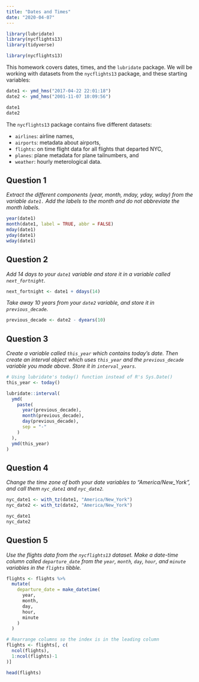 ```yaml
---
title: "Dates and Times"
date: "2020-04-07"
---
```


```r
library(lubridate)
library(nycflights13)
library(tidyverse)
```

```r
library(nycflights13)
```

This homework covers dates, times, and the `lubridate` package. We will be working with datasets from the `nycflights13` package, and these starting variables:

```r
date1 <- ymd_hms("2017-04-22 22:01:18")
date2 <- ymd_hms("2001-11-07 10:09:56")
```

```r
date1
date2
```

The `nycflights13` package contains five different datasets:

- `airlines`: airline names,
- `airports`: metadata about airports,
- `flights`: on time flight data for all flights that departed NYC,
- `planes`: plane metadata for plane tailnumbers, and
- `weather`: hourly meterological data.

## Question 1
*Extract the different components (year, month, mday, yday, wday) from the variable `date1.` Add the labels to the month and do not abbreviate the month labels.*

```r
year(date1)
month(date1, label = TRUE, abbr = FALSE)
mday(date1)
yday(date1)
wday(date1)
```

## Question 2
*Add 14 days to your `date1` variable and store it in a variable called `next_fortnight`.*

```r
next_fortnight <- date1 + ddays(14)
```

*Take away 10 years from your `date2` variable, and store it in `previous_decade`.*

```r
previous_decade <- date2 - dyears(10)
```

## Question 3
*Create a variable called `this_year` which contains today’s date. Then create an interval object which uses `this_year` and the `previous_decade` variable you made above. Store it in `interval_years`.*

```r
# Using lubridate's today() function instead of R's Sys.Date()
this_year <- today()
```

```r
lubridate::interval(
  ymd(
    paste(
      year(previous_decade),
      month(previous_decade),
      day(previous_decade),
      sep = "-"
    )
  ),
  ymd(this_year)
)
```

## Question 4
*Change the time zone of both your date variables to "America/New_York", and call them `nyc_date1` and `nyc_date2`.*

```r
nyc_date1 <- with_tz(date1, "America/New_York")
nyc_date2 <- with_tz(date2, "America/New_York")
```

```r
nyc_date1
nyc_date2
```

## Question 5
*Use the flights data from the `nycflights13` dataset. Make a date-time column called `departure_date` from the `year`, `month`, `day`, `hour`, and `minute` variables in the `flights` tibble.*

```r
flights <- flights %>% 
  mutate(
    departure_date = make_datetime(
      year,
      month,
      day,
      hour,
      minute
    )
  )

# Rearrange columns so the index is in the leading column
flights <- flights[, c(
  ncol(flights),
  1:ncol(flights)-1
)]
```

```r
head(flights)
```
